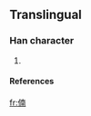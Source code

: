 ==Translingual==

===Han character===
{{Han char|rn=9|rad=人|as=09|sn=11|four=|canj=人十月十 (OJBJ)}}

# {{defn|Han}}

====References====
{{Han ref|kx=0112.071|dkj=|dj=|hdz=|uh=3472|ud=13426|bh=|bd=}}



[[fr:㑲]]